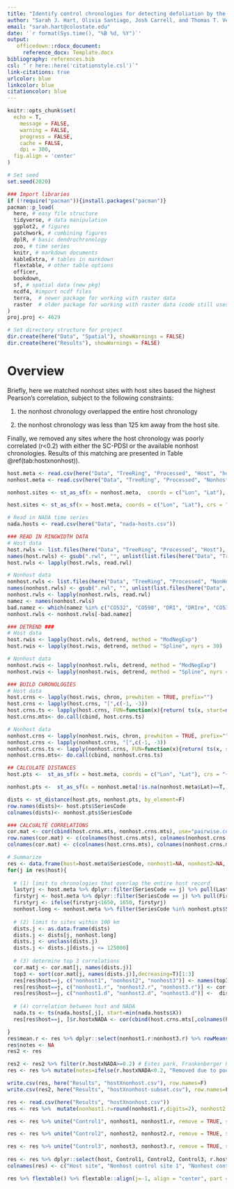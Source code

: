 ```yaml
---
title: "Identify control chronologies for detecting defoliation by the western spruce budworm in Douglas-fir radial growth time series based on climate and tree-ring data for: Drought may initiate western spruce budworm outbreaks, but multi-year periods of increased moisture availability promote widespread defoliation"
author: "Sarah J. Hart, Olivia Santiago, Josh Carrell, and Thomas T. Veblen"
email: "sarah.hart@colostate.edu"
date: '`r format(Sys.time(), "%B %d, %Y")`'
output: 
   officedown::rdocx_document:
     reference_docx: Template.docx
bibliography: references.bib
csl: "`r here::here('citationstyle.csl')`"
link-citations: true
urlcolor: blue
linkcolor: blue
citationcolor: blue
---
```


```r
knitr::opts_chunk$set(
  echo = T,
	message = FALSE,
	warning = FALSE,
	progress = FALSE,
	cache = FALSE,
	dpi = 300,
  fig.align = 'center'
)

# Set seed
set.seed(2020)

### Import libraries
if (!require("pacman")){install.packages("pacman")}
pacman::p_load(
  here, # easy file structure
  tidyverse, # data manipulation
  ggplot2, # figures
  patchwork, # combining figures
  dplR, # basic dendrochronology
  zoo, # time series
  knitr, # markdown documents
  kableExtra, # tables in markdown
  flextable, # other table options
  officer,
  bookdown,
  sf, # spatial data (new pkg)
  ncdf4, #import ncdf files
  terra,  # newer package for working with raster data
  raster  # older package for working with raster data (code still uses old function for creating raster from array) 
) 
proj.proj <- 4629

# Set directory structure for project
dir.create(here("Data", "Spatial"), showWarnings = FALSE)
dir.create(here("Results"), showWarnings = FALSE)
```

# Overview
Briefly, here we matched nonhost sites with host sites based the highest Pearson's correlation, subject to the following constraints:

1.  the nonhost chronology overlapped the entire host chronology

2.  the nonhost chronology was less than 125 km away from the host site.

Finally, we removed any sites where the host chronology was poorly correlated (r\<0.2) with either the SC-PDSI or the available nonhost chronologies. Results of this matching are presented in Table \@ref(tab:hostxnonhost)).

```r
host.meta <- read.csv(here("Data", "TreeRing", "Processed", "Host", "host-metadata.csv"))
nonhost.meta <- read.csv(here("Data", "TreeRing", "Processed", "Nonhost", "nonhost-metadata.csv")) %>% filter(is.na(Lat)==F)

nonhost.sites <- st_as_sf(x = nonhost.meta,  coords = c("Lon", "Lat"), crs = "+proj=longlat +ellps=WGS84 +datum=WGS84 +no_defs") %>% st_transform(proj.proj)

host.sites <- st_as_sf(x = host.meta, coords = c("Lon", "Lat"), crs = "+proj=longlat +ellps=WGS84 +datum=WGS84 +no_defs") %>% st_transform(proj.proj)
```

```r
# Read in NADA time series
nada.hosts <- read.csv(here("Data", "nada-hosts.csv"))
```

```r
### READ IN RINGWIDTH DATA
# Host data
host.rwls <- list.files(here("Data", "TreeRing", "Processed", "Host"), pattern=".rwl", full.names=T)
names(host.rwls) <- gsub(".rwl", "", unlist(list.files(here("Data", "TreeRing", "Processed", "Host"), pattern=".rwl", full.names=F)))
host.rwls <- lapply(host.rwls, read.rwl)

# Nonhost data
nonhost.rwls <- list.files(here("Data", "TreeRing", "Processed", "NonHost"), full.names = T, pattern=".rwl")
names(nonhost.rwls) <- gsub(".rwl", "", unlist(list.files(here("Data", "TreeRing", "Processed", "NonHost"), pattern=".rwl", full.names=F)))
nonhost.rwls <- lapply(nonhost.rwls, read.rwl)
namez <- names(nonhost.rwls) 
bad.namez <- which(namez %in% c("CO532", "CO598", "DRI", "DRIre", "CO534", "ELDOre", "CO539", "CO608", "JEFFre", "CO030", "CO541", "CO625", "CO653", "CO548", "CO675", "CO550", "CO641", "VANBre"))
nonhost.rwls <- nonhost.rwls[-bad.namez]

### DETREND ###
# Host data
host.rwis <- lapply(host.rwls, detrend, method = "ModNegExp")
host.rwis <- lapply(host.rwis, detrend, method = "Spline", nyrs = 30)

# Nonhost data
nonhost.rwis <- lapply(nonhost.rwls, detrend, method = "ModNegExp")
nonhost.rwis <- lapply(nonhost.rwis, detrend, method = "Spline", nyrs = 30)

### BUILD CHRONOLOGIES
# Host data
host.crns <- lapply(host.rwis, chron, prewhiten = TRUE, prefix="")
host.crns <- lapply(host.crns, "[",c(-1, -3))
host.crns.ts <- lapply(host.crns, FUN=function(x){return( ts(x, start=min(as.numeric(row.names(x)))) )})
host.crns.mts<- do.call(cbind, host.crns.ts)

# Nonhost data
nonhost.crns <- lapply(nonhost.rwis, chron, prewhiten = TRUE, prefix="")
nonhost.crns <- lapply(nonhost.crns, "[",c(-1, -3))
nonhost.crns.ts <- lapply(nonhost.crns, FUN=function(x){return( ts(x, start=min(as.numeric(row.names(x)))))})
nonhost.crns.mts<- do.call(cbind, nonhost.crns.ts)

## CALCULATE DISTANCES
host.pts <-  st_as_sf(x = host.meta, coords = c("Lon", "Lat"), crs = "+proj=longlat +ellps=WGS84 +datum=WGS84 +no_defs") %>%  st_transform("epsg:26913")

nonhost.pts <-  st_as_sf(x = nonhost.meta[!is.na(nonhost.meta$Lat)==T,], coords = c("Lon", "Lat"), crs = "+proj=longlat +ellps=WGS84 +datum=WGS84 +no_defs") %>% st_transform("epsg:26913") %>%  filter(SeriesCode %in% names(nonhost.crns))

dists <- st_distance(host.pts, nonhost.pts, by_element=F) 
row.names(dists)<- host.pts$SeriesCode
colnames(dists)<- nonhost.pts$SeriesCode

### CALCUALTE CORRELATIONS
cor.mat <- cor(cbind(host.crns.mts, nonhost.crns.mts), use="pairwise.complete.obs")
row.names(cor.mat) <- c(colnames(host.crns.mts), colnames(nonhost.crns.mts))
colnames(cor.mat) <- c(colnames(host.crns.mts), colnames(nonhost.crns.mts))

# Summarize
res <- data.frame(host=host.meta$SeriesCode, nonhost1=NA, nonhost2=NA, nonhost3=NA,  nonhost1.r=NA, nonhost2.r=NA, nonhost3.r=NA, nonhost1.d=NA, nonhost2.d=NA, nonhost3.d=NA, r.hostxNADA=NA) # create data frame to hold results
for(j in res$host){
  
  # (1) limit to chronologies that overlap the entire host record
  lastyrj <- host.meta %>% dplyr::filter(SeriesCode == j) %>% pull(LastYear)
  firstyrj <- host.meta %>% dplyr::filter(SeriesCode == j) %>% pull(FirstYear)
  firstyrj <- ifelse(firstyrj<1650, 1650, firstyrj)
  nonhost.long <- nonhost.meta %>% filter(SeriesCode %in% nonhost.pts$SeriesCode & LastYear>=lastyrj & FirstYear<=firstyrj)  %>% pull(SeriesCode)
  
  # (2) limit to sites within 100 km 
  dists.j <- as.data.frame(dists)
  dists.j <- dists[j, nonhost.long]
  dists.j <- unclass(dists.j)
  dists.j <- dists.j[dists.j <= 125000] 
  
  # (3) determine top 3 correlations
  cor.matj <- cor.mat[j, names(dists.j)]
  top3 <- sort(cor.mat[j, names(dists.j)],decreasing=T)[1:3]
  res[res$host==j, c("nonhost1", "nonhost2", "nonhost3")] <- names(top3)
  res[res$host==j, c("nonhost1.r", "nonhost2.r", "nonhost3.r")] <- cor.matj[names(top3)]
  res[res$host==j, c("nonhost1.d", "nonhost2.d", "nonhost3.d")] <-  dists.j[names(top3)]
  
  # (4) correlation between host and NADA
  nada.ts <- ts(nada.hosts[,j], start=min(nada.hosts$X))
  res[res$host==j, ]$r.hostxNADA <- cor(cbind(host.crns.mts[,colnames(host.crns.mts)==j], nada.ts), use="pairwise.complete.obs")[1,2]

}
res$mean.r <- res %>% dplyr::select(nonhost1.r:nonhost3.r) %>% rowMeans(na.rm=T)
res$notes <- NA
res2 <- res

res2 <- res2 %>% filter(r.hostxNADA>=0.2) # Estes park, Frankenberger Point, or South Hollowell do not correlate well with PDSI
res <- res %>% mutate(notes=ifelse(r.hostxNADA<0.2, "Removed due to poor correlation with PDSI", NA))

write.csv(res, here("Results", "hostXnonhost.csv"), row.names=F)
write.csv(res2, here("Results", "hostXnonhost-subset.csv"), row.names=F)
```

```r

res <- read.csv(here("Results", "hostXnonhost.csv"))
res <- res %>%  mutate(nonhost1.r=round(nonhost1.r,digits=2), nonhost2.r=round(nonhost2.r,digits=2), nonhost3.r=round(nonhost3.r,digits=2), nonhost1.d=round(nonhost1.d/1000,digits=0), nonhost2.d=round(nonhost2.d/1000,digits=0), nonhost3.d=round(nonhost3.d/1000,digits=0), r.hostxNADA=round(r.hostxNADA,digits=2))

res <- res %>% unite("Control1", nonhost1, nonhost1.r, remove = TRUE, sep=" (r=") %>% mutate(Control1=paste0(Control1, "; ")) %>% unite("Control1", Control1, nonhost1.d, remove = TRUE, sep="d=") %>% mutate(Control1=paste0(Control1, " km)")) 

res <- res %>% unite("Control2", nonhost2, nonhost2.r, remove = TRUE, sep=" (r=") %>% mutate(Control2=paste0(Control2, "; ")) %>% unite("Control2", Control2, nonhost2.d, remove = TRUE, sep="d=") %>% mutate(Control2=paste0(Control2, " km)")) 

res <- res %>% unite("Control3", nonhost3, nonhost3.r, remove = TRUE, sep=" (r=") %>% mutate(Control3=paste0(Control3, "; ")) %>% unite("Control3", Control3, nonhost3.d, remove = TRUE, sep="d=") %>% mutate(Control3=paste0(Control3, " km)")) 
  
res <- res %>% dplyr::select(host, Control1, Control2, Control3, r.hostxNADA, notes)
colnames(res) <- c("Host site", "Nonhost control site 1", "Nonhost control site 2", "Nonhost control site 3", "Correlation with PDSI", "Notes")

res %>% flextable() %>% flextable::align(j=-1, align = "center", part = "all") %>% set_table_properties(layout = "autofit", width=1)

```
